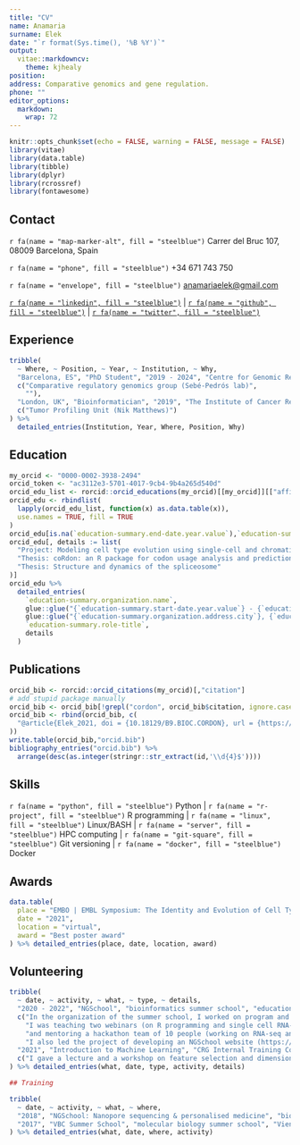 ```yaml
---
title: "CV"
name: Anamaria
surname: Elek
date: "`r format(Sys.time(), '%B %Y')`"
output:
  vitae::markdowncv: 
    theme: kjhealy
position: 
address: Comparative genomics and gene regulation.  
phone: ""
editor_options: 
  markdown: 
    wrap: 72
---
```


```r
knitr::opts_chunk$set(echo = FALSE, warning = FALSE, message = FALSE)
library(vitae)
library(data.table)
library(tibble)
library(dplyr)
library(rcrossref)
library(fontawesome)
```

## Contact

`r fa(name = "map-marker-alt", fill = "steelblue")` Carrer del Bruc 107,
08009 Barcelona, Spain

`r fa(name = "phone", fill = "steelblue")` +34 671 743 750

`r fa(name = "envelope", fill = "steelblue")`
[anamariaelek\@gmail.com](mailto:anamariaelek@gmail.com){.email}

[`r fa(name = "linkedin", fill = "steelblue")`](https://www.linkedin.com/in/anamaria-elek/)
\|
[`r fa(name = "github", fill = "steelblue")`](https://github.com/anamariaelek)
\|
[`r fa(name = "twitter", fill = "steelblue")`](https://twitter.com/anamariaelek)

## Experience

```r
tribble(
  ~ Where, ~ Position, ~ Year, ~ Institution, ~ Why,
  "Barcelona, ES", "PhD Student", "2019 - 2024", "Centre for Genomic Regulation", 
  c("Comparative regulatory genomics group (Sebé-Pedrós lab)", 
    ""),
  "London, UK", "Bioinformatician", "2019", "The Institute of Cancer Research", 
  c("Tumor Profiling Unit (Nik Matthews)")
) %>% 
  detailed_entries(Institution, Year, Where, Position, Why)
```

## Education

```r
my_orcid <- "0000-0002-3938-2494"
orcid_token <- "ac3112e3-5701-4017-9cb4-9b4a265d540d"
orcid_edu_list <- rorcid::orcid_educations(my_orcid)[[my_orcid]][["affiliation-group"]][["summaries"]]
orcid_edu <- rbindlist(
  lapply(orcid_edu_list, function(x) as.data.table(x)),
  use.names = TRUE, fill = TRUE
)
orcid_edu[is.na(`education-summary.end-date.year.value`),`education-summary.end-date.year.value`:="present"]
orcid_edu[, details := list(
  "Project: Modeling cell type evolution using single-cell and chromatin profiling approaches",
  "Thesis: coRdon: an R package for codon usage analysis and prediction of gene expressivity",
  "Thesis: Structure and dynamics of the spliceosome"
)]
orcid_edu %>%
  detailed_entries(
    `education-summary.organization.name`,
    glue::glue("{`education-summary.start-date.year.value`} - {`education-summary.end-date.year.value`}"),
    glue::glue("{`education-summary.organization.address.city`}, {`education-summary.organization.address.country`}"),
    `education-summary.role-title`,
    details
  )

```

## Publications

```r
orcid_bib <- rorcid::orcid_citations(my_orcid)[,"citation"]
# add stupid package manually
orcid_bib <- orcid_bib[!grepl("cordon", orcid_bib$citation, ignore.case = TRUE),]
orcid_bib <- rbind(orcid_bib, c(
  "@article{Elek_2021, doi = {10.18129/B9.BIOC.CORDON}, url = {https://doi.org/10.18129/b9.bioc.cordon}, author = {Elek, A. and Kuzman, M. and Vlahovicek, K.}, title = {coRdon: codon usage analysis and prediction of gene expressivity}, journal = {R package}, publisher = {Bioconductor}, year = {2018}} "
))
write.table(orcid_bib,"orcid.bib")
bibliography_entries("orcid.bib") %>%
  arrange(desc(as.integer(stringr::str_extract(id,'\\d{4}$'))))

```

## Skills

`r fa(name = "python", fill = "steelblue")` Python \|
`r fa(name = "r-project", fill = "steelblue")` R programming \|
`r fa(name = "linux", fill = "steelblue")` Linux/BASH \|
`r fa(name = "server", fill = "steelblue")` HPC computing \|
`r fa(name = "git-square", fill = "steelblue")` Git versioning \|
`r fa(name = "docker", fill = "steelblue")` Docker

## Awards

```r
data.table(
  place = "EMBO | EMBL Symposium: The Identity and Evolution of Cell Types",
  date = "2021",
  location = "virtual",
  award = "Best poster award"
) %>% detailed_entries(place, date, location, award)
```

## Volunteering

```r
tribble(
  ~ date, ~ activity, ~ what, ~ type, ~ details,
  "2020 - 2022", "NGSchool", "bioinformatics summer school", "educational", 
  c("In the organization of the summer school, I worked on program and participants selection.",
    "I was teaching two webinars (on R programming and single cell RNA-seq)",
    "and mentoring a hackathon team of 10 people (working on RNA-seq analysis project).",
    "I also led the project of developing an NGSchool website (https://ngschool.eu/)."),
  "2021", "Introduction to Machine Learning", "CRG Internal Training Course", "educational", 
  c("I gave a lecture and a workshop on feature selection and dimensionality reduction.")
) %>% detailed_entries(what, date, type, activity, details)
```


```r
## Training

tribble(
  ~ date, ~ activity, ~ what, ~ where,
  "2018", "NGSchool: Nanopore sequencing & personalised medicine", "bioinformatics summer school", "Lublin, PL",
  "2017", "VBC Summer School", "molecular biology summer school", "Vienna, AT" 
) %>% detailed_entries(what, date, where, activity)
```
